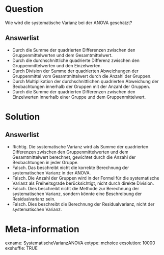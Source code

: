 Question
========

Wie wird die systematische Varianz bei der ANOVA geschätzt?

Answerlist
----------

* Durch die Summe der quadrierten Differenzen zwischen den Gruppenmittelwerten und dem Gesamtmittelwert.
* Durch die durchschnittliche quadrierte Differenz zwischen den Gruppenmittelwerten und den Einzelwerten.
* Durch Division der Summe der quadrierten Abweichungen der Gruppenmittel vom Gesamtmittelwert durch die Anzahl der Gruppen.
* Durch Multiplikation der durchschnittlichen quadrierten Abweichung der Beobachtungen innerhalb der Gruppen mit der Anzahl der Gruppen.
* Durch die Summe der quadrierten Differenzen zwischen den Einzelwerten innerhalb einer Gruppe und dem Gruppenmittelwert.

Solution
========

Answerlist
----------

* Richtig. Die systematische Varianz wird als Summe der quadrierten Differenzen zwischen den Gruppenmittelwerten und dem Gesamtmittelwert berechnet, gewichtet durch die Anzahl der Beobachtungen in jeder Gruppe.
* Falsch. Das beschreibt nicht die korrekte Berechnung der systematischen Varianz in der ANOVA.
* Falsch. Die Anzahl der Gruppen wird in der Formel für die systematische Varianz als Freiheitsgrade berücksichtigt, nicht durch direkte Division.
* Falsch. Dies beschreibt nicht die Methode zur Berechnung der systematischen Varianz, sondern könnte eine Beschreibung der Residualvarianz sein.
* Falsch. Dies beschreibt die Berechnung der Residualvarianz, nicht der systematischen Varianz.

Meta-information
================
exname: SystematischeVarianzANOVA
extype: mchoice 
exsolution: 10000
exshuffle: TRUE
